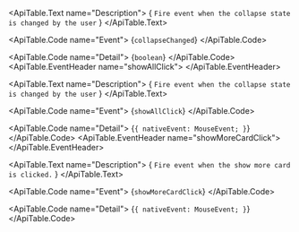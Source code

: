 <ApiTable id="event-collapseChanged">
  <ApiTable.EventHeader name="collapseChanged">
  </ApiTable.EventHeader>

  <ApiTable.Text name="Description">
    { `Fire event when the collapse state is changed by the user` }
  </ApiTable.Text>

  <ApiTable.Code name="Event">
    {`collapseChanged`}
  </ApiTable.Code>

  <ApiTable.Code name="Detail">
    {`boolean`}
  </ApiTable.Code>
</ApiTable>
<ApiTable id="event-showAllClick">
  <ApiTable.EventHeader name="showAllClick">
  </ApiTable.EventHeader>

  <ApiTable.Text name="Description">
    { `Fire event when the collapse state is changed by the user` }
  </ApiTable.Text>

  <ApiTable.Code name="Event">
    {`showAllClick`}
  </ApiTable.Code>

  <ApiTable.Code name="Detail">
    {`{ nativeEvent: MouseEvent; }`}
  </ApiTable.Code>
</ApiTable>
<ApiTable id="event-showMoreCardClick">
  <ApiTable.EventHeader name="showMoreCardClick">
  </ApiTable.EventHeader>

  <ApiTable.Text name="Description">
    { `Fire event when the show more card is clicked.` }
  </ApiTable.Text>

  <ApiTable.Code name="Event">
    {`showMoreCardClick`}
  </ApiTable.Code>

  <ApiTable.Code name="Detail">
    {`{ nativeEvent: MouseEvent; }`}
  </ApiTable.Code>
</ApiTable>
